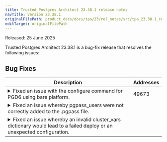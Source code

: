 ```yaml
---
title: Trusted Postgres Architect 23.38.1 release notes
navTitle: Version 23.38.1
originalFilePath: product_docs/docs/tpa/23/rel_notes/src/tpa_23.38.1_rel_notes.yml
editTarget: originalFilePath
---
```


Released: 25 June 2025

Trusted Postgres Architect 23.38.1 is a bug-fix release that resolves the following issues:

## Bug Fixes

<table class="table w-100"><thead><tr><th>Description</th><th width="10%">Addresses</th></tr></thead><tbody>
<tr><td><details><summary>Fixed an issue with the configure command for PGD6 using bare platform.</summary><hr/><p>Fixed a bug with tpaexec configure command on the newly released architecture
for PGD6 (PGD-S and PGD-X) whereby trying to generate a cluster using <code>--platform bare</code> would result in an Unknown Platform error. This fix ensures that the configure
command successfully generates a PGD6 configuration file for the bare platform.</p>
</details></td><td>49673</td></tr>
<tr><td><details><summary>Fixed an issue whereby pgpass_users were not correctly added to the .pgpass file.</summary><hr/><p>Previously, any user in the <code>postgres_users</code> list specified with <code>generate_password: true</code> AND included in the <code>pgpass_users</code> list would NOT be added to the <code>~postgres/.pgpass</code>
file on the initial deploy because the user''s password did not yet exist when
the pgpass task was executed, thus the user was skipped. This is fixed by invoking
the pgpass task once more after all the Postgres users have been created. The
<code>repmgr</code> and <code>replication</code> users were previously included in the <code>default_pgpass_users</code>
list. They are now added to <code>pgpass_users</code> and hence to the .pgpass file as required
by the replication manager in use. The <code>postgres_user</code> (<code>postgres</code> or <code>enterprisedb</code>
by default) is still part of the <code>default_pgpass_users</code> list. If this is overridden
by a <code>pgpass_users</code> list in <code>config.yml</code> that does NOT include <code>postgres_user</code>,
a PEM-enabled cluster will fail to register agents as it needs the encrypted <code>postgres_user</code>
password. This is fixed by adding the <code>postgres_user</code> to the <code>~postgres/.pgpass</code>
file as part of the PEM agent tasks.</p>
</details></td><td></td></tr>
<tr><td><details><summary>Fixed an issue whereby an invalid cluster_vars dictionary would lead to a failed deploy or an unexpected configuration.</summary><hr/><p>Previously, if an invalid dictionary is set as the <code>cluster_vars</code> dictionary
in <code>config.yml</code> (such as <code>cluster_vars</code> variables referencing other <code>cluster_vars</code>
variables), TPA would swallow any Ansible errors by falling back to the default
value of an empty dictionary. This resulted in every <code>cluster_vars</code> variable being
undefined, so each was set to it's TPA-default value. The resulting cluster would
be entirely different than what the user specified in their <code>config.yml</code> file.
This is fixed by asserting that the <code>cluster_vars</code> dictionary is defined and non-empty
when the configuration file is loaded. Also as a final bailout, the <code>cluster_vars</code>
variable now no longer defaults to an empty dictionary. This allows Ansible to
throw an error when creating <code>group_vars</code> and terminate.</p>
</details></td><td></td></tr>
</tbody></table>


